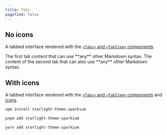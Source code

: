 ```yaml
---
title: Tabs
pagefind: false
---
```



## No icons

A tabbed interface rendered with the [`<Tabs>` and `<TabItem>` components](https://starlight.astro.build/components/tabs/).

<Tabs>
  <TabItem label="A tab">
    The first tab content that can use **any** other Markdown syntax.
  </TabItem>
  <TabItem label="Another tab">
    The content of the second tab that can also use **any** other Markdown
    syntax.
  </TabItem>
</Tabs>

## With icons

A tabbed interface rendered with the [`<Tabs>` and `<TabItem>` components](https://starlight.astro.build/components/tabs/) and [icons](https://starlight.astro.build/components/tabs/#add-icons-to-tabs).

<Tabs>

<TabItem label="npm" icon="seti:npm">

```sh
npm install starlight-theme-sparkium
```

</TabItem>

<TabItem label="pnpm" icon="pnpm">

```sh
pnpm add starlight-theme-sparkium
```

</TabItem>

<TabItem label="Yarn" icon="seti:yarn">

```sh
yarn add starlight-theme-sparkium
```

</TabItem>

</Tabs>

